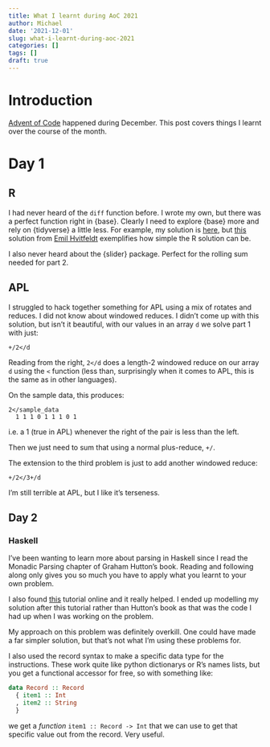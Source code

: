 ```yaml
---
title: What I learnt during AoC 2021
author: Michael
date: '2021-12-01'
slug: what-i-learnt-during-aoc-2021
categories: []
tags: []
draft: true
---
```


# Introduction

[Advent of Code](https://adventofcode.com/) happened during December.
This post covers things I learnt over the course of the month.

# Day 1

## R

I had never heard of the `diff` function before. 
I wrote my own, but there was a perfect function right in {base}.
Clearly I need to explore {base} more and rely on {tidyverse} a little less.
For example, my solution is [here](https://github.com/mijon/AoC2021/blob/main/R/day_1.R), but [this](https://github.com/EmilHvitfeldt/rstats-adventofcode/blob/master/2021/01-1.R) solution from [Emil Hvitfeldt](https://twitter.com/Emil_Hvitfeldt/) exemplifies how simple the R solution can be.

I also never heard about the {slider} package.
Perfect for the rolling sum needed for part 2.

## APL

I struggled to hack together something for APL using a mix of rotates and reduces.
I did not know about windowed reduces.
I didn't come up with this solution, but isn't it beautiful, with our values in an array `d` we solve part 1 with just:

```
+/2</d
```

Reading from the right, `2</d` does a length-2 windowed reduce on our array `d` using the `<` function (less than, surprisingly when it comes to APL, this is the same as in other languages).

On the sample data, this produces:

```
2</sample_data
  1 1 1 0 1 1 1 0 1
```

i.e. a 1 (true in APL) whenever the right of the pair is less than the left.

Then we just need to sum that using a normal plus-reduce, `+/`.

The extension to the third problem is just to add another windowed reduce:

```
+/2</3+/d
```

I'm still terrible at APL, but I like it's terseness. 

## Day 2

### Haskell

I've been wanting to learn more about parsing in Haskell since I read the Monadic Parsing chapter of Graham Hutton's book.
Reading and following along only gives you so much you have to apply what you learnt to your own problem.

I also found [this](https://two-wrongs.com/parser-combinators-parsing-for-haskell-beginners.html) tutorial online and it really helped. 
I ended up modelling my solution after this tutorial rather than Hutton's book as that was the code I had up when I was working on the problem.

My approach on this problem was definitely overkill. 
One could have made a far simpler solution, but that's not what I'm using these problems for.

I also used the record syntax to make a specific data type for the instructions.
These work quite like python dictionarys or R's names lists, but you get a functional accessor for free, so with something like:

```haskell
data Record :: Record 
  { item1 :: Int
  , item2 :: String
  }
```

we get a *function* `item1 :: Record -> Int` that we can use to get that specific value out from the record.
Very useful.